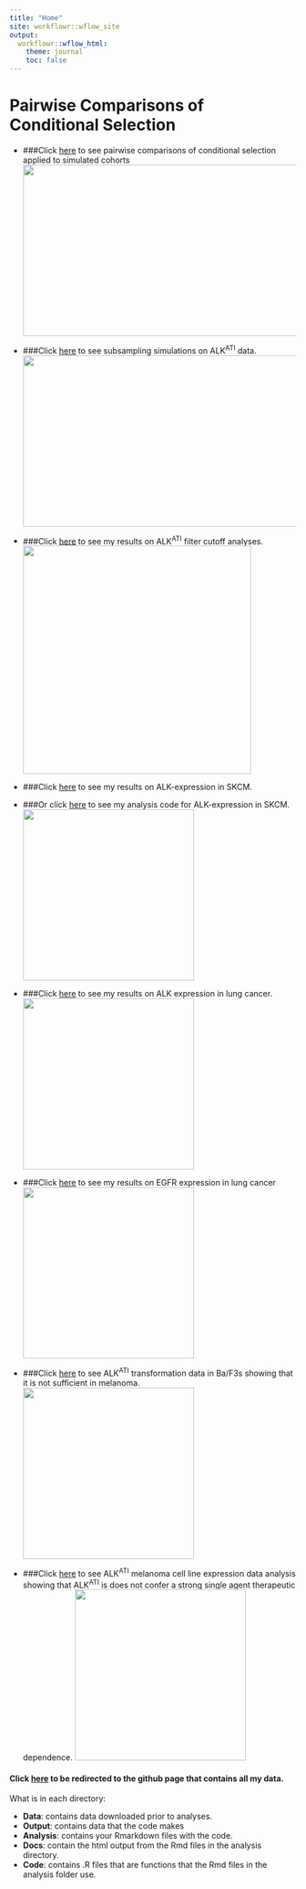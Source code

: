 ```yaml
---
title: "Home"
site: workflowr::wflow_site
output:
  workflowr::wflow_html:
    theme: journal
    toc: false
---
```


# **Pairwise Comparisons of Conditional Selection**  

* ###Click [here](pairwise_comparisons_conditional_selection_simulated_cohorts.html) to see pairwise comparisons of conditional selection applied to simulated cohorts
<img src="assets/atisubsamplingsims.png" width="600" height="300"  alt="">


* ###Click [here](alkati_subsampling_simulations.html) to see subsampling simulations on ALK^ATI^ data.  
<img src="assets/alkati_subsampling_simulations.png" width="600" height="300"  alt="">
  
* ###Click [here](ALKATI_Filter_Cutoff_Analysis.html) to see my results on ALK^ATI^ filter cutoff analyses.  
<img src="assets/aticutoffs.png" width="400" height="400"  alt="">
  
* ###Click [here](ALK_ExonImbalance_SKCM_Analysis.html) to see my results on ALK-expression in SKCM.  
* ###Or click [here](tcga_skcm_data_parser.html) to see my analysis code for ALK-expression in SKCM.  
<img src="assets/atiskcmexpression.png" width="300" height="300"  alt="">
* ###Click [here](TCGA_luad_data_parser.html) to see my results on ALK expression in lung cancer.
<img src="assets/atiluadexpression.png" width="300" height="300"  alt="">

  
* ###Click [here](tcga_luad_data_parser_egfr.html) to see my results on EGFR expression in lung cancer
<img src="assets/egfrluadexpression.png" width="300" height="300"  alt="">

  
* ###Click [here](baf3_alkati_transformations.html) to see ALK^ATI^ transformation data in Ba/F3s showing that it is not sufficient in melanoma.
<img src="assets/baf3_alkati_transformations.png" width="300" height="300"  alt="">


* ###Click [here](alkati_cell_line_tae684_response.html) to see ALK^ATI^ melanoma cell line expression data analysis showing that ALK^ATI^ is does not confer a strong single agent therapeutic dependence.
<img src="assets/ccle.png" width="300" height="300"  alt=""> 
  
#### Click [here](https://github.com/pritchardlabatpsu/pair_con_select) to be redirected to the github page that contains all my data.  
What is in each directory:  
  
* __Data__: contains data downloaded prior to analyses.  
* __Output__: contains data that the code makes  
* __Analysis__: contains your Rmarkdown files with the code.  
* __Docs__: contain the html output from the Rmd files in the analysis directory.  
* __Code__: contains .R files that are functions that the Rmd files in the analysis folder use. 
